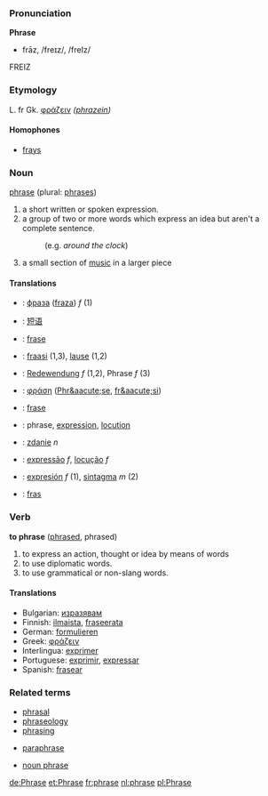 ===Pronunciation===
'''Phrase'''
*frāz, /freɪz/, /freIz/
FREIZ
===Etymology===

L. fr Gk. [[φράζειν]] ''([[phrazein]])''
====Homophones====
*[[frays]]

===Noun===
[[phrase]] (plural: [[phrases]])

# a short written or spoken expression.
# a group of two or more words which express an idea but aren't a complete sentence.
#:(e.g. ''around the clock'')
# a small section of [[music]] in a larger piece

====Translations====
*{{bg}}: [[фраза]] ([[fraza]]) ''f'' (1)
*{{zh}}: [[短语]]
*{{nl}}: [[frase]] {{f}}
*{{fi}}: [[fraasi]] (1,3), [[lause]] (1,2)
*{{de}}: [[Redewendung]] ''f'' (1,2), Phrase ''f'' (3)
*{{el}}: [[φράση]] ([[Phr&aacute;se]], [[fr&aacute;si]])
*{{id}}: [[frase]]
*{{ia}}: phrase, [[expression]], [[locution]]
*{{pl}}: [[zdanie]] ''n''
*{{pt}}: [[expressão]] ''f'', [[locução]] ''f''
*{{es}}: [[expresión]] ''f'' (1), [[sintagma]] ''m'' (2)
*{{sv}}: [[fras]]

===Verb===
'''to phrase''' ([[phrased]], phrased)

# to express an action, thought or idea by means of words
# to use diplomatic words.
# to use grammatical or non-slang words.

====Translations====
*Bulgarian: [[изразявам]]
*Finnish: [[ilmaista]], [[fraseerata]]
*German: [[formulieren]]
*Greek: [[φράζειν]]
*Interlingua: [[exprimer]]
*Portuguese: [[exprimir]], [[expressar]]
*Spanish: [[frasear]]


===Related terms===
*[[phrasal]]
*[[phraseology]]
*[[phrasing]]

*[[paraphrase]]

*[[noun phrase]]

[[de:Phrase]]
[[et:Phrase]]
[[fr:phrase]]
[[nl:phrase]]
[[pl:Phrase]]
